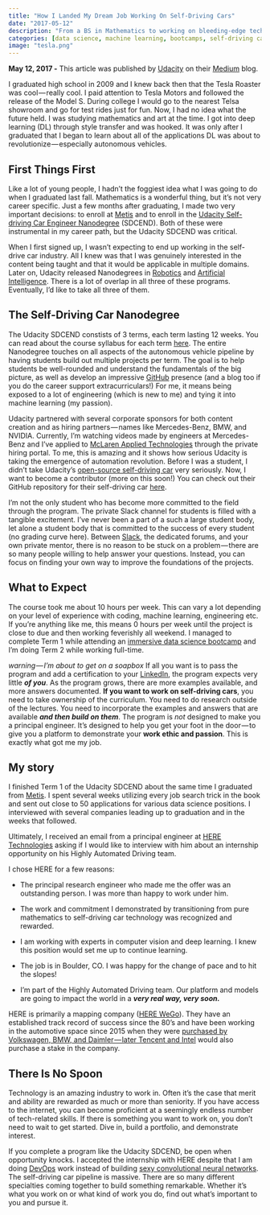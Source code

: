 ```yaml
---
title: "How I Landed My Dream Job Working On Self-Driving Cars"
date: "2017-05-12"
description: "From a BS in Mathematics to working on bleeding-edge technology"
categories: [data science, machine learning, bootcamps, self-driving cars]
image: "tesla.png"
---
```

**May 12, 2017 -** This article was published by [Udacity](https://medium.com/udacity/how-i-landed-a-job-working-on-self-driving-cars-bf9d0d1f119e) on their [Medium](https://medium.com/) blog. 


I graduated high school in 2009 and I knew back then that the Tesla Roaster was cool — really cool. I paid attention to Tesla Motors and followed the release of the Model S. During college I would go to the nearest Telsa showroom and go for test rides just for fun. Now, I had no idea what the future held. I was studying mathematics and art at the time. I got into deep learning (DL) through style transfer and was hooked. It was only after I graduated that I began to learn about all of the applications DL was about to revolutionize — especially autonomous vehicles.
 

## First Things First
Like a lot of young people, I hadn’t the foggiest idea what I was going to do when I graduated last fall. Mathematics is a wonderful thing, but it’s not very career specific. Just a few months after graduating, I made two very important decisions: to enroll at [Metis](https://medium.com/@galen.ballew/arebootcampsworthit-b8eb4d28770d) and to enroll in the [Udacity Self-driving Car Engineer Nanodegree](https://www.udacity.com/course/self-driving-car-engineer-nanodegree--nd013) (SDCEND). Both of these were instrumental in my career path, but the Udacity SDCEND was critical.

When I first signed up, I wasn’t expecting to end up working in the self-drive car industry. All I knew was that I was genuinely interested in the content being taught and that it would be applicable in multiple domains. Later on, Udacity released Nanodegrees in [Robotics](https://www.udacity.com/robotics) and [Artificial Intelligence](https://www.udacity.com/ai). There is a lot of overlap in all three of these programs. Eventually, I’d like to take all three of them.

## The Self-Driving Car Nanodegree
The Udacity SDCEND constists of 3 terms, each term lasting 12 weeks. You can read about the course syllabus for each term [here](https://medium.com/self-driving-cars/term-1-in-depth-on-udacitys-self-driving-car-curriculum-ffcf46af0c08). The entire Nanodegree touches on all aspects of the autonomous vehicle pipeline by having students build out multiple projects per term. The goal is to help students be well-rounded and understand the fundamentals of the big picture, as well as develop an impressive [GitHub](https://github.com/galenballew) presence (and a blog too if you do the career support extracurriculars!) For me, it means being exposed to a lot of engineering (which is new to me) and tying it into machine learning (my passion).

Udacity partnered with several corporate sponsors for both content creation and as hiring partners — names like Mercedes-Benz, BMW, and NVIDIA. Currently, I’m watching videos made by engineers at Mercedes-Benz and I’ve applied to [McLaren Applied Technologies](http://www.mclaren.com/appliedtechnologies/) through the private hiring portal. To me, this is amazing and it shows how serious Udacity is taking the emergence of automation revolution. Before I was a student, I didn’t take Udacity’s [open-source self-driving car](https://medium.com/udacity/were-building-an-open-source-self-driving-car-ac3e973cd163) very seriously. Now, I want to become a contributor (more on this soon!) You can check out their GitHub repository for their self-driving car [here](https://github.com/udacity/self-driving-car).

I’m not the only student who has become more committed to the field through the program. The private Slack channel for students is filled with a tangible excitement. I’ve never been a part of a such a large student body, let alone a student body that is committed to the success of every student (no grading curve here). Between [Slack](https://slack.com/is), the dedicated forums, and your own private mentor, there is no reason to be stuck on a problem — there are so many people willing to help answer your questions. Instead, you can focus on finding your own way to improve the foundations of the projects.

## What to Expect
The course took me about 10 hours per week. This can vary a lot depending on your level of experience with coding, machine learning, engineering etc. If you’re anything like me, this means 0 hours per week until the project is close to due and then working feverishly all weekend. I managed to complete Term 1 while attending an [immersive data science bootcamp](https://medium.com/@galen.ballew/arebootcampsworthit-b8eb4d28770d) and I’m doing Term 2 while working full-time.

*warning — I’m about to get on a soapbox* If all you want is to pass the program and add a certification to your [LinkedIn](https://www.linkedin.com/in/galenballew), the program expects very little ***of you***. As the program grows, there are more examples available, and more answers documented. **If you want to work on self-driving cars**, you need to take ownership of the curriculum. You need to do research outside of the lectures. You need to incorporate the examples and answers that are available ***and then build on them***. The program is *not* designed to make you a principal engineer. It’s designed to help you get your foot in the door — to give you a platform to demonstrate your **work ethic and passion**. This is exactly what got me my job.

## My story
I finished Term 1 of the Udacity SDCEND about the same time I graduated from [Metis](https://medium.com/@galen.ballew/arebootcampsworthit-b8eb4d28770d). I spent several weeks utilizing every job search trick in the book and sent out close to 50 applications for various data science positions. I interviewed with several companies leading up to graduation and in the weeks that followed.

Ultimately, I received an email from a principal engineer at [HERE Technologies](https://here.com/en) asking if I would like to interview with him about an internship opportunity on his Highly Automated Driving team.

I chose HERE for a few reasons:

* The principal research engineer who made me the offer was an outstanding person. I was more than happy to work under him.

* The work and commitment I demonstrated by transitioning from pure mathematics to self-driving car technology was recognized and rewarded.

* I am working with experts in computer vision and deep learning. I knew this position would set me up to continue learning.

* The job is in Boulder, CO. I was happy for the change of pace and to hit the slopes!

* I’m part of the Highly Automated Driving team. Our platform and models are going to impact the world in a ***very real way, very soon.***

HERE is primarily a mapping company ([HERE WeGo](https://wego.here.com/)). They have an established track record of success since the 80’s and have been working in the automotive space since 2015 when they were [purchased by Volkswagen, BMW, and Daimler — later Tencent and Intel](https://en.wikipedia.org/wiki/Here_%28company%29) would also purchase a stake in the company.


## There Is No Spoon
Technology is an amazing industry to work in. Often it’s the case that merit and ability are rewarded as much or more than seniority. If you have access to the internet, you can become proficient at a seemingly endless number of tech-related skills. If there is something you want to work on, you don’t need to wait to get started. Dive in, build a portfolio, and demonstrate interest.

If you complete a program like the Udacity SDCEND, be open when opportunity knocks. I accepted the internship with HERE despite that I am doing [DevOps](https://aws.amazon.com/devops/what-is-devops/) work instead of building [sexy convolutional neural networks](https://medium.com/@galen.ballew/transferlearning-b65772083b47). The self-driving car pipeline is massive. There are so many different specialties coming together to build something remarkable. Whether it’s what you work on or what kind of work you do, find out what’s important to you and pursue it.
